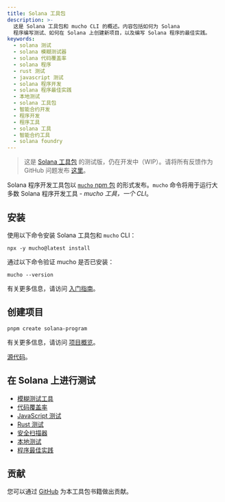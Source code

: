 ```yaml
---
title: Solana 工具包
description: >-
  这是 Solana 工具包和 mucho CLI 的概述。内容包括如何为 Solana
  程序编写测试、如何在 Solana 上创建新项目，以及编写 Solana 程序的最佳实践。
keywords:
  - solana 测试
  - solana 模糊测试器
  - solana 代码覆盖率
  - solana 程序
  - rust 测试
  - javascript 测试
  - solana 程序开发
  - solana 程序最佳实践
  - 本地测试
  - solana 工具包
  - 智能合约开发
  - 程序开发
  - 程序工具
  - solana 工具
  - 智能合约工具
  - solana foundry
---
```


> 这是 [Solana 工具包](/docs/toolkit/)
> 的测试版，仍在开发中（WIP）。请将所有反馈作为 GitHub 问题发布
> [这里](https://github.com/solana-foundation/mucho/issues/new?title=%5Btoolkit%5D%20)。

Solana 程序开发工具包以
[`mucho` npm 包](https://www.npmjs.com/package/mucho)
的形式发布。`mucho` 命令将用于运行大多数 Solana 程序开发工具 -
_mucho 工具，一个 CLI_。

## 安装

使用以下命令安装 Solana 工具包和 `mucho`
CLI：

```shell
npx -y mucho@latest install
```

通过以下命令验证 mucho 是否已安装：

```shell
mucho --version
```

有关更多信息，请访问 [入门指南](/docs/toolkit/getting-started)。

## 创建项目

```shell
pnpm create solana-program
```

有关更多信息，请访问 [项目概览](/docs/toolkit/projects/overview)。

[源代码](https://github.com/solana-program/create-solana-program)。

## 在 Solana 上进行测试

- [模糊测试工具](/docs/toolkit/test-suite/fuzz-tester)
- [代码覆盖率](/docs/toolkit/test-suite/code-coverage)
- [JavaScript 测试](/docs/toolkit/test-suite/js-test)
- [Rust 测试](/docs/toolkit/test-suite/rust-tests)
- [安全扫描器](/docs/toolkit/test-suite/security-scanner)
- [本地测试](/docs/toolkit/local-validator)
- [程序最佳实践](/docs/toolkit/best-practices)

## 贡献

您可以通过
[GitHub](https://github.com/solana-foundation/developer-content/tree/main/docs/toolkit)
为本工具包书籍做出贡献。
